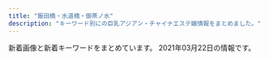 ```yaml
---
title: "飯田橋・水道橋・御茶ノ水"
description: "キーワード別にの巨乳アジアン・チャイナエステ嬢情報をまとめました。"
---
```


新着画像と新着キーワードをまとめています。
2021年03月22日の情報です。

<DmmAffiliateIns />
<KeywordTable
  shops={
    [
    {
        "img_links": [
            "http://jinbocho.xyz/images/zi.png",
            "http://jinbocho.xyz/images/s_staff.png",
            "http://jinbocho.xyz/images/a1.jpg",
            "http://jinbocho.xyz/images/r3.jpg",
            "http://jinbocho.xyz/images/miki.jpg",
            "http://jinbocho.xyz/images/g7.jpg",
            "http://jinbocho.xyz/images/a3.jpg",
            "http://jinbocho.xyz/images/new-tit3.png",
            "http://jinbocho.xyz/images/g8.jpg",
            "http://jinbocho.xyz/images/a5.jpg",
            "http://jinbocho.xyz/images/r1.jpg",
            "http://jinbocho.xyz/images/g9.jpg",
            "http://jinbocho.xyz/images/face.png",
            "http://jinbocho.xyz/images/mobile.png",
            "http://jinbocho.xyz/images/a4.jpg",
            "http://jinbocho.xyz/images/yuki.jpg",
            "http://jinbocho.xyz/images/r5.jpg",
            "http://jinbocho.xyz/images/new-tit.png",
            "http://jinbocho.xyz/images/haru.jpg",
            "http://jinbocho.xyz/images/left3.png",
            "http://jinbocho.xyz/images/top1.jpg",
            "http://jinbocho.xyz/images/g1.jpg",
            "http://jinbocho.xyz/images/g10.jpg",
            "http://jinbocho.xyz/images/mika.jpg",
            "http://jinbocho.xyz/images/r2.jpg",
            "http://jinbocho.xyz/images/a2.jpg",
            "http://jinbocho.xyz/images/r4.jpg",
            "http://jinbocho.xyz/images/gb01.png",
            "http://jinbocho.xyz/images/g0.jpg",
            "http://jinbocho.xyz/images/g2.jpg",
            "http://jinbocho.xyz/images/top2.jpg",
            "http://jinbocho.xyz/images/r6.jpg",
            "http://jinbocho.xyz/images/yuk.jpg"
        ],
        "name": "\u306f\u306a\u3073",
        "station": "\u795e\u4fdd\u753a\u99c5A5\u51fa\u53e3",
        "keywords": {},
        "url": "http://jinbocho.xyz/"
    },
    {
        "keywords": {
            "85": 6,
            "E": 4,
            "89": 6,
            "88": 4,
            "84": 4,
            "D": 18,
            "F": 6,
            "83": 8
        },
        "station": "JR\u6c34\u9053\u6a4b\u99c5\u6771\u53e3",
        "name": "\u30d3\u30fc\u30ca\u30b9",
        "img_links": [
            "http://venus.tyo.cm/photos/sites/40/2020/08/2020083109075883.jpeg",
            "http://venus.tyo.cm/photos/sites/40/2020/08/2020083109075781.jpeg",
            "http://venus.tyo.cm/images/room2.jpg",
            "http://venus.tyo.cm/photos/sites/40/2020/08/2020083109075912.jpeg",
            "http://venus.tyo.cm/images/mainimg.jpg",
            "http://venus.tyo.cm/photos/sites/40/2020/09/2020090907201348.jpeg",
            "http://venus.tyo.cm/images/room4.jpg",
            "http://venus.tyo.cm/images/room5.jpg",
            "http://venus.tyo.cm/photos/sites/40/2020/09/2020090907201289.jpeg",
            "http://venus.tyo.cm/photos/sites/40/2020/08/2020083109075685.jpeg",
            "http://venus.tyo.cm/photos/sites/40/2020/08/2020083109075581.jpeg",
            "http://venus.tyo.cm/images/spmainimg.jpg",
            "http://venus.tyo.cm/images/top.png",
            "http://venus.tyo.cm/images/room1.jpg",
            "http://venus.tyo.cm/images/room3.jpg",
            "http://venus.tyo.cm/photos/sites/40/2020/09/2020091012404045.jpeg",
            "http://venus.tyo.cm/images/room6.jpg",
            "http://venus.tyo.cm/images/pagetop.png",
            "http://venus.tyo.cm/photos/sites/40/2020/10/202010021052282.jpeg",
            "http://venus.tyo.cm/photos/sites/40/2020/08/2020083109075784.jpeg",
            "http://venus.tyo.cm/photos/sites/40/2020/08/2020083109075848.jpeg"
        ],
        "url": "http://venus.tyo.cm/"
    },
    {
        "name": "\u307f\u3055\u304d",
        "station": "JR\u6c34\u9053\u6a4b\u99c5\u6771\u53e3",
        "keywords": {
            "C": 11,
            "85": 3,
            "D": 3,
            "86": 1
        },
        "url": "http://yiluioszn.xyz/",
        "img_links": [
            "http://yiluioszn.xyz/templets/default/style/images/s_pick.png",
            "http://yiluioszn.xyz/templets/default/style/images/room2.jpg",
            "http://yiluioszn.xyz/templets/default/style/images/top.png",
            "http://yiluioszn.xyz/templets/default/style/images/s_news.png",
            "http://yiluioszn.xyz/uploads/210310/1-2103101A92K03.jpg",
            "http://yiluioszn.xyz/templets/default/style/images/room1.jpg",
            "http://yiluioszn.xyz/uploads/210303/1-210303160206320.jpg",
            "http://yiluioszn.xyz/templets/default/style/images/girl-z1.jpg",
            "http://yiluioszn.xyz/uploads/210310/1-2103101A442A7.jpg",
            "http://yiluioszn.xyz/templets/default/style/images/s_staff.png",
            "http://yiluioszn.xyz/templets/default/style/images/room4.jpg",
            "http://yiluioszn.xyz/templets/default/style/images/s_service.png",
            "http://yiluioszn.xyz/templets/default/style/images/room3.jpg",
            "http://yiluioszn.xyz/uploads/210310/1-2103101A42J48.jpg",
            "http://yiluioszn.xyz/uploads/210310/1-2103101A3543R.jpg",
            "http://yiluioszn.xyz/templets/default/style/images/girl-z2.jpg"
        ]
    },
    {
        "keywords": {},
        "name": "\u30d7\u30ea\u30f3",
        "img_links": [
            "https://suidobashi-mensesthe.com/staff/0.jpg",
            "https://suidobashi-mensesthe.com/button/staff.png",
            "https://suidobashi-mensesthe.com/room/4-s.jpg",
            "https://suidobashi-mensesthe.com/images/main1.jpg",
            "https://suidobashi-mensesthe.com/staff/1.jpg",
            "https://suidobashi-mensesthe.com/staff/4.jpg",
            "https://suidobashi-mensesthe.com/room/3-s.jpg",
            "https://suidobashi-mensesthe.com/staff/6.jpg",
            "https://suidobashi-mensesthe.com/icon/line.png",
            "https://suidobashi-mensesthe.com/images/footer-r.png",
            "https://suidobashi-mensesthe.com/images/flower.png",
            "https://suidobashi-mensesthe.com/staff/3.jpg",
            "https://suidobashi-mensesthe.com/room/5-s.jpg",
            "https://suidobashi-mensesthe.com/staff/yui-s3.jpg",
            "https://suidobashi-mensesthe.com/staff/2.jpg",
            "https://suidobashi-mensesthe.com/staff/midori-s3.jpg",
            "https://suidobashi-mensesthe.com/staff/yui-l1.jpg",
            "https://suidobashi-mensesthe.com/icon/twitter.png",
            "https://suidobashi-mensesthe.com/room/5-l.jpg",
            "https://suidobashi-mensesthe.com/images/qrcode.png",
            "https://suidobashi-mensesthe.com/staff/midori-l2.jpg",
            "https://suidobashi-mensesthe.com/room/3-l.jpg",
            "https://suidobashi-mensesthe.com/staff/5.jpg",
            "https://suidobashi-mensesthe.com/images/footer-l.png",
            "https://suidobashi-mensesthe.com/room/esthe3.jpg",
            "https://suidobashi-mensesthe.com/icon/google_plus.png",
            "https://suidobashi-mensesthe.com/room/6-l.jpg",
            "https://suidobashi-mensesthe.com/staff/midori-s2.jpg",
            "https://suidobashi-mensesthe.com/room/esthe2.jpg",
            "https://suidobashi-mensesthe.com/room/2-s.jpg",
            "https://suidobashi-mensesthe.com/room/1-s.jpg",
            "https://suidobashi-mensesthe.com/room/1-l.jpg",
            "https://suidobashi-mensesthe.com/room/6-s.jpg",
            "https://suidobashi-mensesthe.com/room/2-l.jpg",
            "https://suidobashi-mensesthe.com/staff/yui-s1.jpg",
            "https://suidobashi-mensesthe.com/icon/facebook.png",
            "https://suidobashi-mensesthe.com/staff/midori-l3.jpg",
            "https://suidobashi-mensesthe.com/room/4-l.jpg",
            "https://suidobashi-mensesthe.com/images/header3.png",
            "https://suidobashi-mensesthe.com/button/home.png",
            "https://suidobashi-mensesthe.com/staff/midori-l1.jpg",
            "https://suidobashi-mensesthe.com/staff/yui-l3.jpg",
            "https://suidobashi-mensesthe.com/staff/yui-s2.jpg",
            "https://suidobashi-mensesthe.com/images/prin-video2.jpg",
            "https://suidobashi-mensesthe.com/button/blog.png",
            "https://suidobashi-mensesthe.com/images/covit19.jpg",
            "https://suidobashi-mensesthe.com/staff/yui-l2.jpg",
            "https://suidobashi-mensesthe.com/staff/midori-s1.jpg",
            "https://suidobashi-mensesthe.com/images/main-sp.jpg",
            "https://suidobashi-mensesthe.com/room/esthe1.jpg",
            "https://suidobashi-mensesthe.com/images/clear.png"
        ],
        "url": "https://suidobashi-mensesthe.com/",
        "station": "JR\u6c34\u9053\u6a4b\u99c5\u897f\u53e3"
    },
    {
        "keywords": {
            "C": 7
        },
        "station": "\u795e\u4fdd\u753a\u99c5A7\u51fa\u53e3",
        "url": "http://rapisu.tokyo/",
        "img_links": [
            "http://rapisu.tokyo/images/flash1.jpg",
            "http://rapisu.tokyo/images/mika.jpg",
            "http://rapisu.tokyo/images/flash.jpg",
            "http://rapisu.tokyo/images/zi_staff.png",
            "http://rapisu.tokyo/images/r2.jpg",
            "http://rapisu.tokyo/images/mobile.png",
            "http://rapisu.tokyo/images/g0.jpg",
            "http://rapisu.tokyo/images/r3.jpg",
            "http://rapisu.tokyo/images/tiao.png",
            "http://rapisu.tokyo/images/top.png",
            "http://rapisu.tokyo/images/meihui.jpg",
            "http://rapisu.tokyo/images/r1.jpg",
            "http://rapisu.tokyo/images/end.png"
        ],
        "name": "\u30e9\u30d4\u30b9"
    },
    {
        "name": "\u697d\u697d",
        "img_links": [
            "https://raku-relax.tokyo/wp-content/themes/este/img/top-img03.png",
            "https://raku-relax.tokyo/wp-content/uploads/2020/11/oiuarakura.jpg",
            "https://raku-relax.tokyo/wp-content/uploads/2020/11/9897621rakura.jpg",
            "https://raku-relax.tokyo/wp-content/themes/este/img/tel02.png",
            "https://raku-relax.tokyo/wp-content/uploads/2020/01/y45a121.jpg",
            "https://raku-relax.tokyo/wp-content/uploads/2020/10/28917rakura.jpg",
            "https://raku-relax.tokyo/wp-content/themes/este/img/top-img04.png",
            "https://raku-relax.tokyo/wp-content/themes/este/img/tel_header.png",
            "https://raku-relax.tokyo/wp-content/themes/este/img/top-img02.png",
            "https://raku-relax.tokyo/wp-content/uploads/2020/10/ertyurakura.jpg",
            "https://raku-relax.tokyo/wp-content/themes/este/img/4.jpg",
            "https://raku-relax.tokyo/wp-content/themes/este/img/tel.png",
            "https://raku-relax.tokyo/wp-content/uploads/2020/04/1234sertdyf.jpg",
            "https://raku-relax.tokyo/wp-content/themes/este/img/3.jpg",
            "https://raku-relax.tokyo/wp-content/themes/este/img/2.jpg",
            "https://raku-relax.tokyo/wp-content/uploads/2020/04/siuaytfsa.jpg",
            "https://raku-relax.tokyo/wp-content/uploads/2021/01/1211rakura.jpg",
            "https://raku-relax.tokyo/wp-content/themes/este/img/top-img01.png",
            "https://raku-relax.tokyo/wp-content/themes/este/img/tel03.png",
            "https://raku-relax.tokyo/wp-content/uploads/2018/12/4567rakura.jpg",
            "https://raku-relax.tokyo/wp-content/uploads/2020/01/897sarakura.jpg",
            "https://raku-relax.tokyo/wp-content/themes/este/img/1.jpg",
            "https://raku-relax.tokyo/wp-content/themes/este/img/tel_footer.png",
            "https://raku-relax.tokyo/wp-content/uploads/2018/12/satfuygihoj.jpg",
            "https://raku-relax.tokyo/wp-content/themes/este/img/top-img05.png"
        ],
        "url": "https://raku-relax.tokyo/",
        "station": "\u725b\u8fbc\u795e\u697d\u5742\u99c5A2\u51fa\u53e3",
        "keywords": {
            "C": 21,
            "E": 6,
            "D": 11
        }
    },
    {
        "img_links": [],
        "url": "https://kira.uouono.com/",
        "station": "\u795e\u4fdd\u753a\u99c5A1\u51fa\u53e3",
        "name": "\u30ad\u30e9\u30e9",
        "keywords": {}
    },
    {
        "name": "\u7652\u3057\u306e\u6cc9",
        "img_links": [],
        "keywords": {},
        "url": "https://izumi-esthe.tokyo/",
        "station": "\u5c0f\u5ddd\u753a\u99c5B5\u51fa\u53e3"
    },
    {
        "img_links": [
            "https://i2.wp.com/aromalucky.xyz/wp-content/uploads/2017/12/08.jpg",
            "http://aromalucky.xyz/wp-content/uploads/2019/05/01_02.png",
            "https://i2.wp.com/aromalucky.xyz/wp-content/uploads/2020/09/21.jpg",
            "https://i1.wp.com/aromalucky.xyz/wp-content/uploads/2017/12/04-1.jpg",
            "https://i0.wp.com/aromalucky.xyz/wp-content/uploads/2019/04/13.jpg",
            "https://i2.wp.com/aromalucky.xyz/wp-content/uploads/2019/04/14.jpg",
            "https://i0.wp.com/aromalucky.xyz/wp-content/uploads/2019/05/15.jpg",
            "https://i2.wp.com/aromalucky.xyz/wp-content/uploads/2017/12/02.jpg",
            "https://i1.wp.com/aromalucky.xyz/wp-content/uploads/2019/10/20.jpg",
            "https://i1.wp.com/aromalucky.xyz/wp-content/uploads/2019/05/16.jpg",
            "https://i0.wp.com/aromalucky.xyz/wp-content/uploads/2017/12/05-1.jpg",
            "https://i2.wp.com/aromalucky.xyz/wp-content/uploads/2019/04/12.jpg",
            "https://i2.wp.com/aromalucky.xyz/wp-content/uploads/2019/05/03.png",
            "https://i2.wp.com/aromalucky.xyz/wp-content/uploads/2017/12/03-1.jpg",
            "https://i0.wp.com/aromalucky.xyz/wp-content/uploads/2019/05/02.png"
        ],
        "keywords": {},
        "url": "http://aromalucky.xyz/",
        "name": "\u30a2\u30ed\u30de\u30e9\u30c3\u30ad\u30fc",
        "station": "\u5c0f\u5ddd\u753a\u99c5B4"
    },
    {
        "keywords": {
            "84": 7,
            "85": 21,
            "86": 7,
            "D": 35,
            "87": 7,
            "C": 20
        },
        "url": "http://yu.xyz.mn/",
        "name": "\u60a0 \u3086\u3046",
        "station": "JR\u6c34\u9053\u6a4b\u99c5\u897f\u53e3",
        "img_links": [
            "http://yu.xyz.mn/photos/sites/91/2019/12/2019122702252767.jpg",
            "http://yu.xyz.mn/images/room2.jpg",
            "http://yu.xyz.mn/images/s_shedule.jpg",
            "http://yu.xyz.mn/photos/sites/91/2019/12/2019122901424384.jpg",
            "http://yu.xyz.mn/images/mobile.jpg",
            "http://yu.xyz.mn/images/room4.jpg",
            "http://yu.xyz.mn/photos/sites/91/2021/01/2021012205451889.jpg",
            "http://yu.xyz.mn/images/s_news.jpg",
            "http://yu.xyz.mn/images/room1.jpg",
            "http://yu.xyz.mn/images/ac6.jpg",
            "http://yu.xyz.mn/images/s_staff.jpg",
            "http://yu.xyz.mn/images/ac3.jpg",
            "http://yu.xyz.mn/images/room3.jpg",
            "http://yu.xyz.mn/photos/sites/91/2020/02/2020022305370017.jpg",
            "http://yu.xyz.mn/images/ac4.jpg",
            "http://yu.xyz.mn/photos/sites/91/2019/12/2019122702252691.jpg",
            "http://yu.xyz.mn/images/ac5.jpg",
            "http://yu.xyz.mn/images/top.jpg",
            "http://yu.xyz.mn/photos/sites/91/2020/04/2020040807282190.jpg",
            "http://yu.xyz.mn/images/ac2.jpg",
            "http://yu.xyz.mn/images/ac1.jpg"
        ]
    },
    {
        "name": "Lime",
        "img_links": [
            "http://sln-relax.com/img/ttl_mobile.jpg",
            "http://sln-relax.com/scdl/staff/10061.jpg",
            "http://sln-relax.com/pic/topimg3.jpg",
            "http://sln-relax.com/i/files/girl02.jpg",
            "http://sln-relax.com/scdl/staff/10031.jpg",
            "http://sln-relax.com/scdl/staff/10051.jpg",
            "http://sln-relax.com/img/ttl_staff.png",
            "http://sln-relax.com/scdl/staff/10081.jpg",
            "http://sln-relax.com/i/files/girl01.jpg",
            "http://sln-relax.com/scdl/staff/10041.jpg",
            "http://sln-relax.com/img/ttl_tnew.jpg",
            "http://sln-relax.com/i/files/homeimg.jpg",
            "http://sln-relax.com/pic/topimg2.jpg",
            "http://sln-relax.com/pic/topimg1.jpg",
            "http://sln-relax.com/scdl/staff/10021.jpg",
            "http://sln-relax.com/scdl/staff/10011.jpg",
            "http://sln-relax.com/img/ttl_rec.jpg",
            "http://sln-relax.com/img/att.jpg",
            "http://sln-relax.com/pic/head.png",
            "http://sln-relax.com/img/ttl_concept.jpg",
            "http://sln-relax.com/scdl/staff/10071.jpg"
        ],
        "keywords": {
            "C": 17
        },
        "station": "JR\u6c34\u9053\u6a4b\u99c5\u897f\u53e3",
        "url": "http://sln-relax.com/"
    }
]
}
/>
<DmmAffiliateScript />

